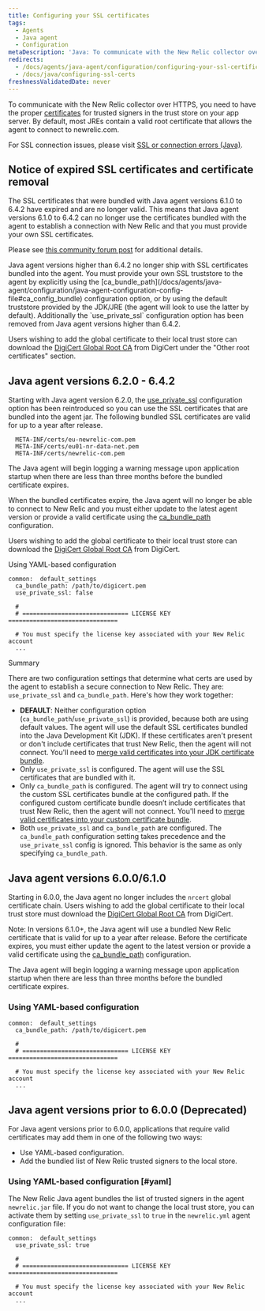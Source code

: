 ```yaml
---
title: Configuring your SSL certificates
tags:
  - Agents
  - Java agent
  - Configuration
metaDescription: 'Java: To communicate with the New Relic collector over SSL, include the list of trusted signers in the trust store on your app server.'
redirects:
  - /docs/agents/java-agent/configuration/configuring-your-ssl-certificates
  - /docs/java/configuring-ssl-certs
freshnessValidatedDate: never
---
```


To communicate with the New Relic collector over HTTPS, you need to have the proper [certificates](/docs/using-new-relic/welcome-new-relic/get-started/glossary#ssl-certificate) for trusted signers in the trust store on your app server. By default, most JREs contain a valid root certificate that allows the agent to connect to newrelic.com.

For SSL connection issues, please visit [SSL or connection errors (Java)](/docs/agents/java-agent/troubleshooting/ssl-or-connection-errors-java/).

## Notice of expired SSL certificates and certificate removal

<Callout variant="caution">
  The SSL certificates that were bundled with Java agent versions 6.1.0 to 6.4.2 have expired and are no longer valid. This means that Java agent versions 6.1.0 to 6.4.2 can no longer use the certificates bundled with the agent to establish a connection with New Relic and that you must provide your own SSL certificates.

  Please see [this community forum post](https://discuss.newrelic.com/t/important-upcoming-new-relic-server-certificate-update-will-impact-most-users-of-java-agent-version-6-1-and-a-few-users-of-java-agent-version-6-2-0-to-6-4-2/141711) for additional details.
</Callout>

<Callout variant="important">
  Java agent versions higher than 6.4.2 no longer ship with SSL certificates bundled into the agent. You must provide your own SSL truststore to the agent by explicitly using the [ca_bundle_path](/docs/agents/java-agent/configuration/java-agent-configuration-config-file#ca_config_bundle) configuration option, or by using the default truststore provided by the JDK/JRE (the agent will look to use the latter by default). Additionally the `use_private_ssl` configuration option has been removed from Java agent versions higher than 6.4.2.

  Users wishing to add the global certificate to their local trust store can download the [DigiCert Global Root CA](https://www.digicert.com/kb/digicert-root-certificates.htm) from DigiCert under the "Other root certificates" section.
</Callout>

## Java agent versions 6.2.0 - 6.4.2

Starting with Java agent version 6.2.0, the [use_private_ssl](/docs/agents/java-agent/configuration/java-agent-configuration-config-file#use_private_ssl) configuration option has been reintroduced so you can use the SSL certificates that are bundled into the agent jar. The following bundled SSL certificates are valid for up to a year after release.

```
  META-INF/certs/eu-newrelic-com.pem
  META-INF/certs/eu01-nr-data-net.pem
  META-INF/certs/newrelic-com.pem
```

<Callout variant="important">
  The Java agent will begin logging a warning message upon application startup when there are less than three months before the bundled certificate expires.

  When the bundled certificates expire, the Java agent will no longer be able to connect to New Relic and you must either update to the latest agent version or provide a valid certificate using the [ca_bundle_path](/docs/agents/java-agent/configuration/java-agent-configuration-config-file#ca_config_bundle) configuration.

  Users wishing to add the global certificate to their local trust store can download the [DigiCert Global Root CA](https://www.digicert.com/kb/digicert-root-certificates.htm) from DigiCert.
</Callout>

Using YAML-based configuration

```
common:  default_settings
  ca_bundle_path: /path/to/digicert.pem
  use_private_ssl: false

  #
  # ============================== LICENSE KEY ===============================

  # You must specify the license key associated with your New Relic account
  ...
```

Summary

There are two configuration settings that determine what certs are used by the agent to establish a secure connection to New Relic. They are: `use_private_ssl` and `ca_bundle_path`. Here's how they work together:

* <DNT>**DEFAULT**</DNT>: Neither configuration option (`ca_bundle_path`/`use_private_ssl`) is provided, because both are using default values. The agent will use the default SSL certificates bundled into the Java Development Kit (JDK). If these certificates aren't present or don't include certificates that trust New Relic, then the agent will not connect. You'll need to [merge valid certificates into your JDK certificate bundle](/docs/agents/java-agent/troubleshooting/ssl-or-connection-errors-java).
* Only `use_private_ssl` is configured. The agent will use the SSL certificates that are bundled with it.
* Only `ca_bundle_path` is configured. The agent will try to connect using the custom SSL certificates bundle at the configured path. If the configured custom certificate bundle doesn’t include certificates that trust New Relic, then the agent will not connect. You'll need to [merge valid certificates into your custom certificate bundle](/docs/agents/java-agent/troubleshooting/ssl-or-connection-errors-java).
* Both `use_private_ssl` and `ca_bundle_path` are configured. The `ca_bundle_path` configuration setting takes precedence and the `use_private_ssl` config is ignored. This behavior is the same as only specifying `ca_bundle_path`.

## Java agent versions 6.0.0/6.1.0

Starting in 6.0.0, the Java agent no longer includes the `nrcert` global certificate chain. Users wishing to add the global certificate to their local trust store must download the [DigiCert Global Root CA](https://www.digicert.com/kb/digicert-root-certificates.htm) from DigiCert.

Note: In versions 6.1.0+, the Java agent will use a bundled New Relic certificate that is valid for up to a year after release. Before the certificate expires, you must either update the agent to the latest version or provide a valid certificate using the [ca_bundle_path](/docs/agents/java-agent/configuration/java-agent-configuration-config-file#ca_config_bundle) configuration.

<Callout variant="important">
  The Java agent will begin logging a warning message upon application startup when there are less than three months before the bundled certificate expires.
</Callout>

### Using YAML-based configuration

```
common:  default_settings
  ca_bundle_path: /path/to/digicert.pem

  #
  # ============================== LICENSE KEY ===============================

  # You must specify the license key associated with your New Relic account
  ...
```

## Java agent versions prior to 6.0.0 (Deprecated)

For Java agent versions prior to 6.0.0, applications that require valid certificates may add them in one of the following two ways:

* Use YAML-based configuration.
* Add the bundled list of New Relic trusted signers to the local store.

### Using YAML-based configuration [#yaml]

The New Relic Java agent bundles the list of trusted signers in the agent `newrelic.jar` file. If you do not want to change the local trust store, you can activate them by setting `use_private_ssl` to `true` in the `newrelic.yml` agent configuration file:

```
common:  default_settings
  use_private_ssl: true

  #
  # ============================== LICENSE KEY ===============================

  # You must specify the license key associated with your New Relic account
  ...
```
